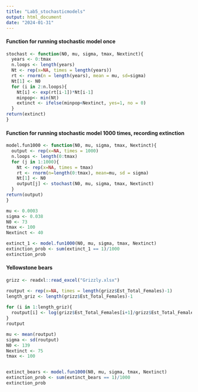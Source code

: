 ```yaml
---
title: "Lab5_stochasticmodels"
output: html_document
date: "2024-01-31"
---
```


#### Function for running stochastic model once
```r
stochast <- function(N0, mu, sigma, tmax, Nextinct){
  years <- 0:tmax
  n.loops <- length(years)
  Nt <- rep(x=NA, times = length(years))
  rt <- rnorm(n = length(years), mean = mu, sd=sigma)
  Nt[1] <- N0
  for (i in 2:n.loops){
    Nt[i] <- exp(rt[i-1])*Nt[i-1]
    minpop<- min(Nt)
    extinct <- ifelse(minpop<Nextinct, yes=1, no = 0)
  }
return(extinct)
}

```


#### Function for running stochastic model 1000 times, recording extinction 
```r

model.fun1000 <- function(N0, mu, sigma, tmax, Nextinct){
  output <- rep(x=NA, times = 1000)
  n.loops <- length(0:tmax)
  for (j in 1:1000){
    Nt <- rep(x=NA, times = tmax)
    rt <- rnorm(n=length(0:tmax), mean=mu, sd = sigma)
    Nt[1] <- N0
    output[j] <- stochast(N0, mu, sigma, tmax, Nextinct)
  }
return(output)
}

mu <- 0.0003
sigma <- 0.038
N0 <- 73
tmax <- 100
Nextinct <- 40

extinct_1 <- model.fun1000(N0, mu, sigma, tmax, Nextinct)
extinction_prob <- sum(extinct_1 == 1)/1000
extinction_prob
```

#### Yellowstone bears
```r
grizz <- readxl::read_excel("Grizzly.xlsx")

routput <- rep(x=NA, times = length(grizz$Est_Total_Females)-1)
length_griz <- length(grizz$Est_Total_Females)-1
               
for (i in 1:length_griz){
  routput[i] <- log(grizz$Est_Total_Females[i+1]/grizz$Est_Total_Females[i])
}
routput

mu <- mean(routput)
sigma <- sd(routput)
N0 <- 139
Nextinct <- 75
tmax <- 100


extinct_bears <- model.fun1000(N0, mu, sigma, tmax, Nextinct)
extinction_prob <- sum(extinct_bears == 1)/1000
extinction_prob

```

